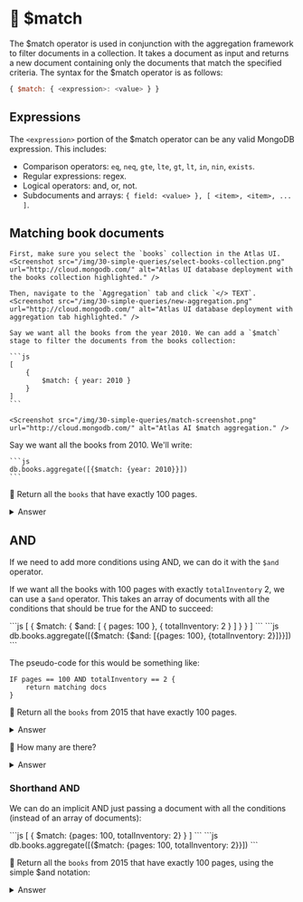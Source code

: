 
# 👐 $match

The $match operator is used in conjunction with the aggregation framework to filter documents in a collection. It takes a document as input and returns a new document containing only the documents that match the specified criteria. The syntax for the $match operator is as follows:

```js
{ $match: { <expression>: <value> } }
```

## Expressions

The `<expression>` portion of the $match operator can be any valid MongoDB expression. This includes:

* Comparison operators: `eq`, `neq`, `gte`, `lte`, `gt`, `lt`, `in`, `nin`, `exists`.
* Regular expressions: regex.
* Logical operators: and, or, not.
* Subdocuments and arrays: `{ field: <value> }, [ <item>, <item>, ... ]`.

## Matching book documents

<Tabs groupId="aggregations">
  <TabItem value="atlas" label="Atlas UI">

    First, make sure you select the `books` collection in the Atlas UI. 
    <Screenshot src="/img/30-simple-queries/select-books-collection.png" url="http://cloud.mongodb.com/" alt="Atlas UI database deployment with the books collection highlighted." />

    Then, navigate to the `Aggregation` tab and click `</> TEXT`.
    <Screenshot src="/img/30-simple-queries/new-aggregation.png" url="http://cloud.mongodb.com/" alt="Atlas UI database deployment with aggregation tab highlighted." />

    Say we want all the books from the year 2010. We can add a `$match` stage to filter the documents from the books collection:

    ```js
    [
        {
            $match: { year: 2010 }
        }
    ]
    ```

    <Screenshot src="/img/30-simple-queries/match-screenshot.png" url="http://cloud.mongodb.com/" alt="Atlas AI $match aggregation." />

  </TabItem>
  <TabItem value="mongodb-shell" label="MongoDB Shell">
    Say we want all the books from 2010. We'll write:

    ```js
    db.books.aggregate([{$match: {year: 2010}}])
    ```
  </TabItem>
</Tabs>


👐 Return all the `books` that have exactly 100 pages.

<details>
<summary>Answer</summary>
<div>

<Tabs groupId="aggregations">
  <TabItem value="atlas" label="Atlas UI">
```js
[
    {
        $match: { pages: 100 }
    }
]
```

  </TabItem>
  <TabItem value="mongodb-shell" label="MongoDB Shell">
```js
db.books.aggregate([{$match: {pages: 100}}])
```
  </TabItem>
</Tabs>


</div>
</details>

## AND

If we need to add more conditions using AND, we can do it with the `$and` operator.

If we want all the books with 100 pages with exactly `totalInventory` 2, we can use a `$and` operator. This takes an array of documents with all the conditions that should be true for the AND to succeed:

<Tabs groupId="aggregations">
  <TabItem value="atlas" label="Atlas UI">
```js
[
    {
        $match: {
            $and: [
                { pages: 100 },
                { totalInventory: 2 }
            ]
        }
    }
]
```
  </TabItem>
  <TabItem value="mongodb-shell" label="MongoDB Shell">
```js
db.books.aggregate([{$match: {$and: [{pages: 100}, {totalInventory: 2}]}}])
```
  </TabItem>
</Tabs>




The pseudo-code for this would be something like:

```
IF pages == 100 AND totalInventory == 2 {
    return matching docs
}
```

👐 Return all the `books` from 2015 that have exactly 100 pages.

<details>
<summary>Answer</summary>
<div>

<Tabs groupId="aggregations">
  <TabItem value="atlas" label="Atlas UI">
```js
[
    {
        $match: {
            $and: [
                { pages: 100 },
                { year: 2015 }
            ]
        }
    }
]
```
  </TabItem>
  <TabItem value="mongodb-shell" label="MongoDB Shell">
```js
db.books.aggregate([{$match: {$and: [{pages: 100}, {year: 2015}]}}])
```
  </TabItem>
</Tabs>

</div>
</details>

👐 How many are there?

<details>
<summary>Answer</summary>
<div>

<Tabs groupId="aggregations">
  <TabItem value="atlas" label="Atlas UI">
```js
[
    {
        $match: {
            $and: [
                { pages: 100 },
                { year: 2015 }
            ]
        }
    },
    {
        $count: "books_count"
    }
]
```
  </TabItem>
  <TabItem value="mongodb-shell" label="MongoDB Shell">
```js
db.books.aggregate([{$match: {$and: [{pages: 100}, {year: 2015}]}}]).itcount()
```
  </TabItem>
</Tabs>
</div>
</details>

### Shorthand AND

We can do an implicit AND just passing a document with all the conditions (instead of an array of documents):

<Tabs groupId="aggregations">
  <TabItem value="atlas" label="Atlas UI">
```js
[
    {
        $match: {pages: 100, totalInventory: 2}
    }
]
```
  </TabItem>
  <TabItem value="mongodb-shell" label="MongoDB Shell">
```js
db.books.aggregate([{$match: {pages: 100, totalInventory: 2}}])
```
  </TabItem>
</Tabs>


👐 Return all the `books` from 2015 that have exactly 100 pages, using the simple $and notation:

<details>
<summary>Answer</summary>
<div>

<Tabs groupId="aggregations">
  <TabItem value="atlas" label="Atlas UI">
```js
[
    {
        $match: {pages: 100, year: 2015}
    }
]
```
  </TabItem>
  <TabItem value="mongodb-shell" label="MongoDB Shell">
```js
db.books.aggregate([{$match: {pages: 100, year: 2015}}])
```
  </TabItem>
</Tabs>
</div>
</details>
